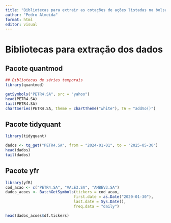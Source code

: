 ```yaml
---
title: "Bibliotecas para extrair as cotações de ações listadas na bolsa de valor"
author: "Pedro Almeida"
format: html
editor: visual
---
```


# Bibliotecas para extração dos dados

## Pacote quantmod

```r
## Bibliotecas de séries temporais
library(quantmod)

getSymbols("PETR4.SA", src = "yahoo")
head(PETR4.SA)
tail(PETR4.SA)
chartSeries(PETR4.SA, theme = chartTheme("white"), TA = "addVo()")
```

## Pacote tidyquant

```r

library(tidyquant)

dados <- tq_get("PETR4.SA", from = "2024-01-01", to = "2025-05-30")
head(dados)
tail(dados)

```

## Pacote yfr

```r

library(yfR)
cod_acao <- c("PETR4.SA", "VALE3.SA", "AMBEV3.SA")
dados_acoes <- BatchGetSymbols(tickers = cod_acao,
                              first.date = as.Date("2020-01-30"),
                              last.date = Sys.Date(),
                              freq.data = "daily")

head(dados_acoes$df.tickers)

```
